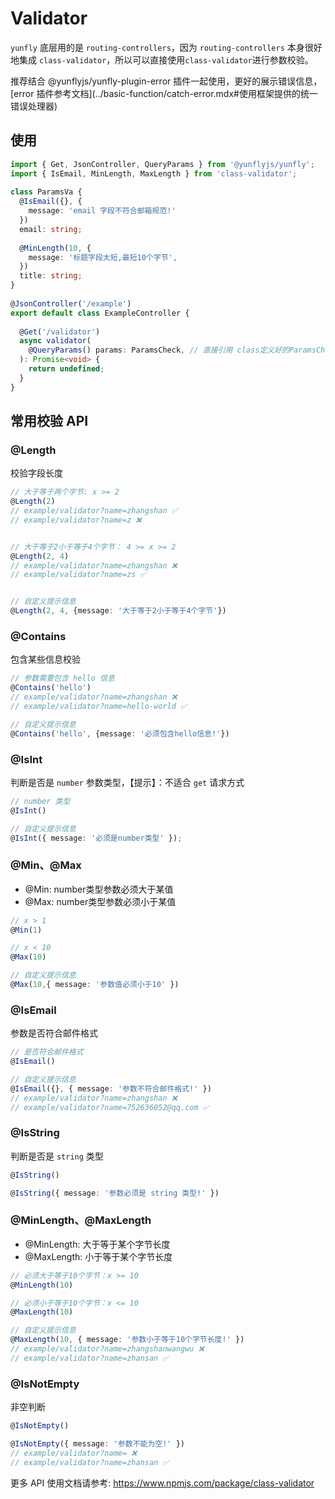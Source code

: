 # Validator

`yunfly` 底层用的是 `routing-controllers`，因为 `routing-controllers` 本身很好地集成 `class-validator`，所以可以直接使用`class-validator`进行参数校验。


<Callout type="info">
  推荐结合 @yunflyjs/yunfly-plugin-error 插件一起使用，更好的展示错误信息，[error 插件参考文档](../basic-function/catch-error.mdx#使用框架提供的统一错误处理器)
</Callout>


## 使用

```ts
import { Get, JsonController, QueryParams } from '@yunflyjs/yunfly';
import { IsEmail, MinLength, MaxLength } from 'class-validator';
 
class ParamsVa {
  @IsEmail({}, {
    message: 'email 字段不符合邮箱规范!'
  })
  email: string;
 
  @MinLength(10, {
    message: '标题字段太短,最短10个字节',
  })
  title: string;
}
 
@JsonController('/example')
export default class ExampleController {
 
  @Get('/validator')
  async validator(
    @QueryParams() params: ParamsCheck, // 直接引用 class定义好的ParamsCheck
  ): Promise<void> {
    return undefined;
  }
}
```


## 常用校验 API

### @Length

校验字段长度

```ts
// 大于等于两个字节: x >= 2
@Length(2)
// example/validator?name=zhangshan ✅
// example/validator?name=z ❌


// 大于等于2小于等于4个字节： 4 >= x >= 2
@Length(2, 4)
// example/validator?name=zhangshan ❌
// example/validator?name=zs ✅


// 自定义提示信息
@Length(2, 4, {message: '大于等于2小于等于4个字节'})
```

### @Contains

包含某些信息校验

```ts
// 参数需要包含 hello 信息
@Contains('hello')
// example/validator?name=zhangshan ❌
// example/validator?name=hello-world ✅

// 自定义提示信息
@Contains('hello', {message: '必须包含hello信息!'})
```

### @IsInt

判断是否是 `number` 参数类型，【提示】：不适合 `get` 请求方式

```ts
// number 类型
@IsInt()

// 自定义提示信息
@IsInt({ message: '必须是number类型' });
```

### @Min、@Max

- @Min: number类型参数必须大于某值
- @Max: number类型参数必须小于某值

```ts
// x > 1
@Min(1)

// x < 10
@Max(10)

// 自定义提示信息
@Max(10,{ message: '参数值必须小于10' })
```

### @IsEmail

参数是否符合邮件格式

```ts
// 是否符合邮件格式
@IsEmail()

// 自定义提示信息
@IsEmail({}, { message: '参数不符合邮件格式!' })
// example/validator?name=zhangshan ❌
// example/validator?name=752636052@qq.com ✅
```

### @IsString

判断是否是 `string` 类型

```ts
@IsString()

@IsString({ message: '参数必须是 string 类型!' })
```

### @MinLength、@MaxLength

- @MinLength: 大于等于某个字节长度
- @MaxLength: 小于等于某个字节长度

```ts
// 必须大于等于10个字节：x >= 10
@MinLength(10)

// 必须小于等于10个字节：x <= 10
@MaxLength(10)

// 自定义提示信息
@MaxLength(10, { message: '参数小于等于10个字节长度!' })
// example/validator?name=zhangshanwangwu ❌
// example/validator?name=zhansan ✅
```

### @IsNotEmpty

非空判断

```ts
@IsNotEmpty()

@IsNotEmpty({ message: '参数不能为空!' })
// example/validator?name= ❌
// example/validator?name=zhansan ✅
```

更多 API 使用文档请参考: <https://www.npmjs.com/package/class-validator>
